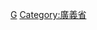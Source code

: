 {{Navbox
|bodyclass=hlist

|state      = autocollapse<!--autocollapse、uncollapsed、collapsed、plain、off-->
|name       = 广义省行政区划
|title      = [[越南]][[廣義省|广义省]]行政区划
|image      = [[file:Flag of Vietnam.svg|border|50px|越南国旗]]
|above      =
|abovestyle = 
|listclass  = hlist
 
|group1 = [[省辖市]]（1）
| list1 =
*[[廣義市]]
|group2 = [[市社]]（1）
| list2 =
*[[德普市社]]
|group3 = [[县]]（11）
| list3 =
*[[波澌縣]]
*[[平山縣 (越南)|平山县]]
*[[理山县]]
*[[明隆縣]]
*[[慕德縣]]
*[[义行县]]
*[[山河縣]]
*[[山西縣]]
*[[山靜縣]]
*[[茶蓬县]]
*[[思義縣]]
|belowstyle = text-align: left;
|below      = 参阅：[[越南县级以上行政区列表]]
}}
<noinclude>
[[Category:越南二级行政区模板|G]]
[[Category:廣義省]]
</noinclude>